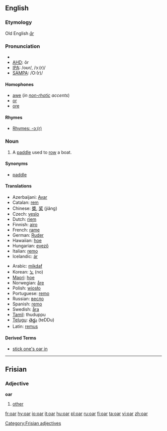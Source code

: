 ==English==

===Etymology===
Old English ''[[ār]]''

===Pronunciation===
*{{audio|en-us-oar.ogg|Audio (US)}}
*[[w:AHD|AHD]]: ôr
*[[w:IPA|IPA]]: /oʊr/, /ɔː(r)/
*[[w:SAMPA|SAMPA]]: /O:(r)/

====Homophones====
*[[awe]] (''in [[non-rhotic]] accents'')
*[[or]]
*[[ore]]

====Rhymes====
*[[rhymes:English:-ɔː(r)|Rhymes: -ɔː(r)]]

===Noun===
{{en-noun}}

# A [[paddle]] used to [[row]] a boat.

====Synonyms====
*[[paddle]]

====Translations====
{{top|paddle used to row a boat}}
*Azerbaijani: [[Avar]]
*Catalan: [[rem]] {{m}}
*Chinese: [[槳]], [[桨]] (jiǎng)   
*Czech: [[veslo]] {{n}}
*Dutch: [[riem]]
*Finnish: [[airo]]
*French: [[rame]]
*German: [[Ruder]] {{n}}
*Hawaiian: [[hoe]]
*Hungarian: [[evező]]
*Italian: [[remo]] {{m}}
*Icelandic: [[ár]] {{f}}
{{mid}}
*Arabic: [[mikdaf]] 
*Korean: [[노]] (no)
*[[Maori]]: [[hoe]]
*Norwegian: [[åre]] {{c}}
*Polish: [[wiosło]]
*Portuguese: [[remo]] {{m}}
*Russian: [[весло]]
*Spanish: [[remo]] {{m}}
*Swedish: [[åra]] {{c}}
*[[Tamil]]: thuduppu
*[[Telugu]]: [[తెడ్డు]] (teDDu)
*Latin: [[remus]] 
{{bottom}}

====Derived Terms====
*[[stick one's oar in]]
----

==Frisian==
===Adjective===
'''oar'''

#[[other]]

[[Category:Frisian adjectives]]

[[fr:oar]]
[[hy:oar]]
[[io:oar]]
[[it:oar]]
[[hu:oar]]
[[pl:oar]]
[[ru:oar]]
[[fi:oar]]
[[ta:oar]]
[[vi:oar]]
[[zh:oar]]